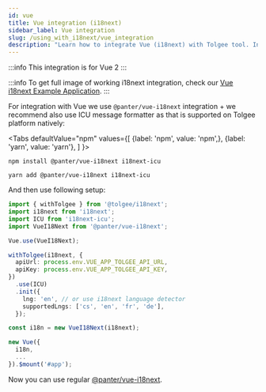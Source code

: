 ```yaml
---
id: vue
title: Vue integration (i18next)
sidebar_label: Vue integration
slug: /using_with_i18next/vue_integration
description: "Learn how to integrate Vue (i18next) with Tolgee tool. Integration for Vue 2 only. @panter/vue-i18next integration."
---
```


:::info
This integration is for Vue 2
:::

:::info
To get full image of working i18next integration, check our [Vue i18next Example Application](https://github.com/tolgee/vue-i18next-example).
:::

For integration with Vue we use `@panter/vue-i18next` integration + we recommend also use ICU message formatter as that is supported on Tolgee platform natively:


<Tabs
    defaultValue="npm"
    values={[
        {label: 'npm', value: 'npm',},
        {label: 'yarn', value: 'yarn'},
    ]
    }>
<TabItem value="npm">

```shell
npm install @panter/vue-i18next i18next-icu
```

</TabItem>
<TabItem value="yarn">

```shell
yarn add @panter/vue-i18next i18next-icu
```

</TabItem>
</Tabs>

And then use following setup:

```ts
import { withTolgee } from '@tolgee/i18next';
import i18next from 'i18next';
import ICU from 'i18next-icu';
import VueI18Next from '@panter/vue-i18next';

Vue.use(VueI18Next);

withTolgee(i18next, {
  apiUrl: process.env.VUE_APP_TOLGEE_API_URL,
  apiKey: process.env.VUE_APP_TOLGEE_API_KEY,
})
  .use(ICU)
  .init({
    lng: 'en', // or use i18next language detector
    supportedLngs: ['cs', 'en', 'fr', 'de'],
  });

const i18n = new VueI18Next(i18next);

new Vue({
  i18n,
  ...
}).$mount('#app');
```

Now you can use regular [@panter/vue-i18next](https://panter.github.io/vue-i18next/).
